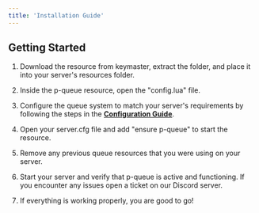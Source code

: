 ```yaml
---
title: 'Installation Guide'
---
```


## Getting Started

1. Download the resource from keymaster, extract the folder, and place it into your server's resources folder.

2. Inside the p-queue resource, open the "config.lua" file.

3. Configure the queue system to match your server's requirements by following the steps in the **[Configuration Guide](./configuration.mdx)**.

4. Open your server.cfg file and add "ensure p-queue" to start the resource.

5. Remove any previous queue resources that you were using on your server.

7. Start your server and verify that p-queue is active and functioning. If you encounter any issues open a ticket on our Discord server.

8. If everything is working properly, you are good to go!